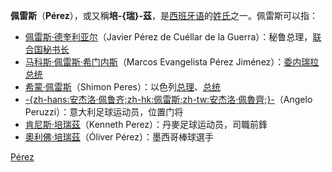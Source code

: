 {{西班牙姓}}

'''佩雷斯'''（'''Pérez'''），或又稱'''培-{瑞}-茲'''，是[[西班牙语|西班牙语]]的[[姓氏|姓氏]]之一。佩雷斯可以指：

* [[佩雷斯·德奎利亚尔|佩雷斯·德奎利亚尔]]（Javier Pérez de Cuéllar de la Guerra）：秘鲁总理，[[联合国秘书长|联合国秘书长]]
* [[马科斯·佩雷斯·希门内斯|马科斯·佩雷斯·希门内斯]]（Marcos Evangelista Pérez Jiménez）：[[委内瑞拉总统|委内瑞拉总统]]
* [[希蒙·佩雷斯|希蒙·佩雷斯]]（Shimon Peres）：以色列[[以色列总理|总理]]、[[以色列总统|总统]]
* [[安杰洛·佩鲁齐|-{zh-hans:安杰洛·佩鲁齐;zh-hk:佩雷斯;zh-tw:安杰洛·佩魯齊;}-]]（Angelo Peruzzi）：意大利足球运动员，位置门将
* [[堅尼夫·佩雷斯|肯尼斯·培瑞茲]]（Kenneth Perez）：丹麥足球运动员，司職前鋒
* [[奧利佛·培瑞茲|奧利佛·培瑞茲]]（Óliver Pérez）：墨西哥棒球選手

{{Disambig|Cat=人名译名消歧义|Pérez}}

[[Category:西班牙語姓氏|Pérez]]